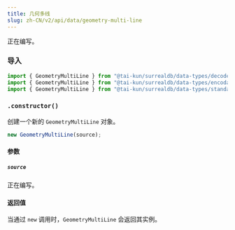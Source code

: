 ```yaml
---
title: 几何多线
slug: zh-CN/v2/api/data/geometry-multi-line
---
```



正在编写。

### 导入

```ts
import { GeometryMultiLine } from "@tai-kun/surrealdb/data-types/decode-only";
import { GeometryMultiLine } from "@tai-kun/surrealdb/data-types/encodable";
import { GeometryMultiLine } from "@tai-kun/surrealdb/data-types/standard";
```

### `.constructor()`

创建一个新的 `GeometryMultiLine` 对象。

```ts
new GeometryMultiLine(source);
```

#### 参数

##### `source`

正在编写。

#### 返回值

当通过 `new` 调用时，`GeometryMultiLine` 会返回其实例。
